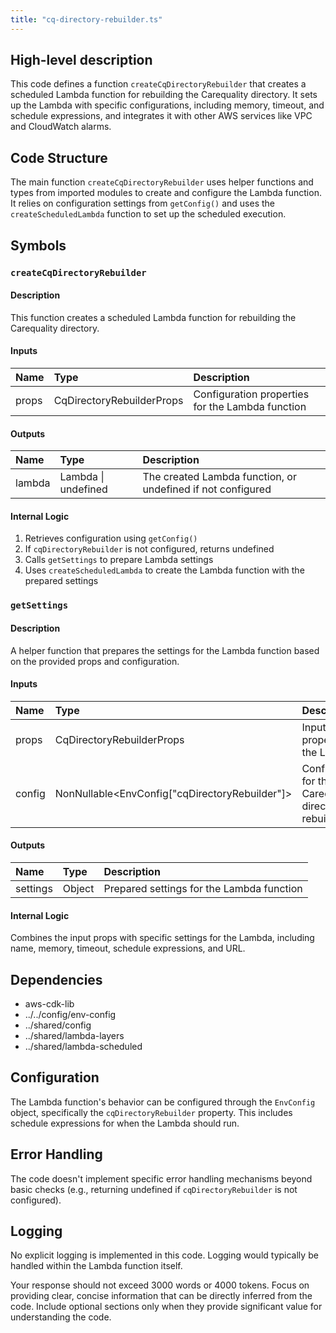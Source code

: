 ```yaml
---
title: "cq-directory-rebuilder.ts"
---
```


## High-level description
This code defines a function `createCqDirectoryRebuilder` that creates a scheduled Lambda function for rebuilding the Carequality directory. It sets up the Lambda with specific configurations, including memory, timeout, and schedule expressions, and integrates it with other AWS services like VPC and CloudWatch alarms.

## Code Structure
The main function `createCqDirectoryRebuilder` uses helper functions and types from imported modules to create and configure the Lambda function. It relies on configuration settings from `getConfig()` and uses the `createScheduledLambda` function to set up the scheduled execution.

## Symbols

### `createCqDirectoryRebuilder`
#### Description
This function creates a scheduled Lambda function for rebuilding the Carequality directory.

#### Inputs
| Name | Type | Description |
|:-----|:-----|:------------|
| props | CqDirectoryRebuilderProps | Configuration properties for the Lambda function |

#### Outputs
| Name | Type | Description |
|:-----|:-----|:------------|
| lambda | Lambda \| undefined | The created Lambda function, or undefined if not configured |

#### Internal Logic
1. Retrieves configuration using `getConfig()`
2. If `cqDirectoryRebuilder` is not configured, returns undefined
3. Calls `getSettings` to prepare Lambda settings
4. Uses `createScheduledLambda` to create the Lambda function with the prepared settings

### `getSettings`
#### Description
A helper function that prepares the settings for the Lambda function based on the provided props and configuration.

#### Inputs
| Name | Type | Description |
|:-----|:-----|:------------|
| props | CqDirectoryRebuilderProps | Input properties for the Lambda |
| config | NonNullable&lt;EnvConfig["cqDirectoryRebuilder"]&gt; | Configuration for the Carequality directory rebuilder |

#### Outputs
| Name | Type | Description |
|:-----|:-----|:------------|
| settings | Object | Prepared settings for the Lambda function |

#### Internal Logic
Combines the input props with specific settings for the Lambda, including name, memory, timeout, schedule expressions, and URL.

## Dependencies
- aws-cdk-lib
- ../../config/env-config
- ../shared/config
- ../shared/lambda-layers
- ../shared/lambda-scheduled

## Configuration
The Lambda function's behavior can be configured through the `EnvConfig` object, specifically the `cqDirectoryRebuilder` property. This includes schedule expressions for when the Lambda should run.

## Error Handling
The code doesn't implement specific error handling mechanisms beyond basic checks (e.g., returning undefined if `cqDirectoryRebuilder` is not configured).

## Logging
No explicit logging is implemented in this code. Logging would typically be handled within the Lambda function itself.

Your response should not exceed 3000 words or 4000 tokens. Focus on providing clear, concise information that can be directly inferred from the code. Include optional sections only when they provide significant value for understanding the code.